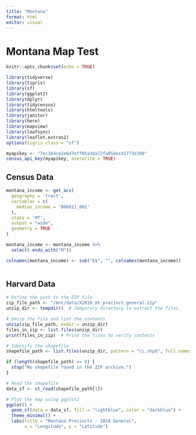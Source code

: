 ```yaml
---
title: "Montana"
format: html
editor: visual
---
```


# Montana Map Test

```r
knitr::opts_chunk$set(echo = TRUE)

library(tidyverse)
library(tigris)
library(sf)
library(ggplot2)
library(dplyr)
library(tidycensus)
library(htmltools)
library(janitor)
library(here)
library(mapview)
library(leafsync)
library(leaflet.extras2)
options(tigris_class = "sf")

```

```r
myapikey <- "7ec164ce2e6d7eff05a3da72fa85dec41773e398"
census_api_key(myapikey, overwrite = TRUE)
```

## Census Data

```r
montana_income <- get_acs(
  geography = 'tract',
  variables = c( 
    median_income = 'B06011_001'
  ),
  state = 'MT',
  output = "wide",
  geometry = TRUE
)
```

```r
montana_income <- montana_income %>%
  select(-ends_with("M"))

colnames(montana_income) <- sub("E$", "", colnames(montana_income))
```

```r

```

## Harvard Data

```r
# Define the path to the ZIP file
zip_file_path <- "/mnt/data/X2018_mt_precinct_general.zip"
unzip_dir <- tempdir()  # Temporary directory to extract the files

# Unzip the file and list the contents
unzip(zip_file_path, exdir = unzip_dir)
files_in_zip <- list.files(unzip_dir)
print(files_in_zip)  # Print the files to verify contents

# Identify the shapefile
shapefile_path <- list.files(unzip_dir, pattern = "\\.shp$", full.names = TRUE)

if (length(shapefile_path) == 0) {
  stop("No shapefile found in the ZIP archive.")
}

# Read the shapefile
data_sf <- st_read(shapefile_path[1])

# Plot the map using ggplot2
ggplot() +
  geom_sf(data = data_sf, fill = "lightblue", color = "darkblue") +
  theme_minimal() +
  labs(title = "Montana Precincts - 2018 General",
       x = "Longitude", y = "Latitude")
```

